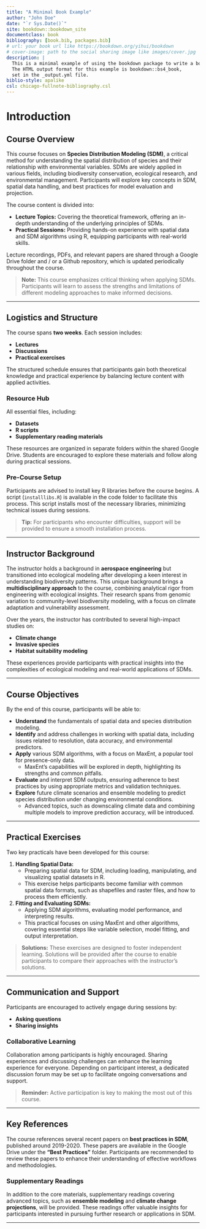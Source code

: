```yaml
--- 
title: "A Minimal Book Example"
author: "John Doe"
date: "`r Sys.Date()`"
site: bookdown::bookdown_site
documentclass: book
bibliography: [book.bib, packages.bib]
# url: your book url like https://bookdown.org/yihui/bookdown
# cover-image: path to the social sharing image like images/cover.jpg
description: |
  This is a minimal example of using the bookdown package to write a book.
  The HTML output format for this example is bookdown::bs4_book,
  set in the _output.yml file.
biblio-style: apalike
csl: chicago-fullnote-bibliography.csl
---
```

# Introduction

## Course Overview

This course focuses on **Species Distribution Modeling (SDM)**, a critical method for understanding the spatial distribution of species and their relationship with environmental variables. SDMs are widely applied in various fields, including biodiversity conservation, ecological research, and environmental management. Participants will explore key concepts in SDM, spatial data handling, and best practices for model evaluation and projection.

The course content is divided into:

- **Lecture Topics:** Covering the theoretical framework, offering an in-depth understanding of the underlying principles of SDMs.
- **Practical Sessions:** Providing hands-on experience with spatial data and SDM algorithms using R, equipping participants with real-world skills.

Lecture recordings, PDFs, and relevant papers are shared through a Google Drive folder and / or a Github repository, which is updated periodically throughout the course.

> **Note:** This course emphasizes critical thinking when applying SDMs. Participants will learn to assess the strengths and limitations of different modeling approaches to make informed decisions.

---

## Logistics and Structure

The course spans **two weeks**. Each session includes:

- **Lectures**
- **Discussions**
- **Practical exercises**

The structured schedule ensures that participants gain both theoretical knowledge and practical experience by balancing lecture content with applied activities.

### Resource Hub

All essential files, including:

- **Datasets**
- **R scripts**
- **Supplementary reading materials**

These resources are organized in separate folders within the shared Google Drive. Students are encouraged to explore these materials and follow along during practical sessions.

### Pre-Course Setup

Participants are advised to install key R libraries before the course begins. A script (`installlibs.R`) is available in the code folder to facilitate this process. This script installs most of the necessary libraries, minimizing technical issues during sessions.

> **Tip:** For participants who encounter difficulties, support will be provided to ensure a smooth installation process.

---

## Instructor Background

The instructor holds a background in **aerospace engineering** but transitioned into ecological modeling after developing a keen interest in understanding biodiversity patterns. This unique background brings a **multidisciplinary approach** to the course, combining analytical rigor from engineering with ecological insights. Their research spans from genomic variation to community-level biodiversity modeling, with a focus on climate adaptation and vulnerability assessment.

Over the years, the instructor has contributed to several high-impact studies on:

- **Climate change**
- **Invasive species**
- **Habitat suitability modeling**

These experiences provide participants with practical insights into the complexities of ecological modeling and real-world applications of SDMs.

---

## Course Objectives

By the end of this course, participants will be able to:

- **Understand** the fundamentals of spatial data and species distribution modeling.
- **Identify** and address challenges in working with spatial data, including issues related to resolution, data accuracy, and environmental predictors.
- **Apply** various SDM algorithms, with a focus on MaxEnt, a popular tool for presence-only data.
  - MaxEnt’s capabilities will be explored in depth, highlighting its strengths and common pitfalls.
- **Evaluate** and interpret SDM outputs, ensuring adherence to best practices by using appropriate metrics and validation techniques.
- **Explore** future climate scenarios and ensemble modeling to predict species distribution under changing environmental conditions.
  - Advanced topics, such as downscaling climate data and combining multiple models to improve prediction accuracy, will be introduced.

---

## Practical Exercises

Two key practicals have been developed for this course:

1. **Handling Spatial Data:**
   - Preparing spatial data for SDM, including loading, manipulating, and visualizing spatial datasets in R.
   - This exercise helps participants become familiar with common spatial data formats, such as shapefiles and raster files, and how to process them efficiently.

2. **Fitting and Evaluating SDMs:**
   - Applying SDM algorithms, evaluating model performance, and interpreting results.
   - This practical focuses on using MaxEnt and other algorithms, covering essential steps like variable selection, model fitting, and output interpretation.

> **Solutions:** These exercises are designed to foster independent learning. Solutions will be provided after the course to enable participants to compare their approaches with the instructor’s solutions.

---

## Communication and Support

Participants are encouraged to actively engage during sessions by:

- **Asking questions**
- **Sharing insights**


### Collaborative Learning

Collaboration among participants is highly encouraged. Sharing experiences and discussing challenges can enhance the learning experience for everyone. Depending on participant interest, a dedicated discussion forum may be set up to facilitate ongoing conversations and support.

> **Reminder:** Active participation is key to making the most out of this course.

---

## Key References

The course references several recent papers on **best practices in SDM**, published around 2019-2020. These papers are available in the Google Drive under the **"Best Practices"** folder. Participants are recommended to review these papers to enhance their understanding of effective workflows and methodologies.

### Supplementary Readings

In addition to the core materials, supplementary readings covering advanced topics, such as **ensemble modeling** and **climate change projections**, will be provided. These readings offer valuable insights for participants interested in pursuing further research or applications in SDM.

---
